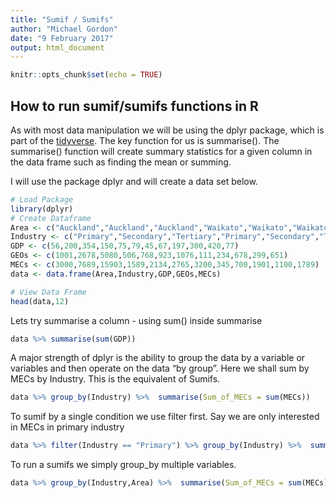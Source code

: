 ---
title: "Sumif / Sumifs"
author: "Michael Gordon"
date: "9 February 2017"
output: html_document
---

```{r setup, include=FALSE}
knitr::opts_chunk$set(echo = TRUE)
```

## How to run sumif/sumifs functions in R

As with most data manipulation we will be using the dplyr package, which is part of the [tidyverse](https://blog.rstudio.org/2016/09/15/tidyverse-1-0-0/). The key function for us is summarise(). The summarise() function will create summary statistics for a given column in the data frame such as finding the mean or summing. 
 
I will use the package dplyr and will create a data set below.
```{r cars}
# Load Package
library(dplyr)
# Create Dataframe
Area <- c("Auckland","Auckland","Auckland","Waikato","Waikato","Waikato","Wellington","Wellington","Wellington","Rest of New Zealand","Rest of New Zealand","Rest of New Zealand")
Industry <- c("Primary","Secondary","Tertiary","Primary","Secondary","Tertiary","Primary","Secondary","Tertiary","Primary","Secondary","Tertiary")
GDP <- c(56,200,354,150,75,79,45,67,197,300,420,77)
GEOs <- c(1001,2678,5080,506,768,923,1076,111,234,678,299,651)
MECs <- c(3000,7689,15903,1589,2134,2765,3200,345,700,1901,1100,1789)
data <- data.frame(Area,Industry,GDP,GEOs,MECs)

# View Data Frame
head(data,12)
```
 
Lets try summarise a column - using sum() inside summarise

```{r}
data %>% summarise(sum(GDP))
```
 
A major strength of dplyr is the ability to group the data by a variable or variables and then operate on the data "by group". Here we shall sum by MECs by Industry. This is the equivalent of Sumifs.

```{r}
data %>% group_by(Industry) %>%  summarise(Sum_of_MECs = sum(MECs))
```
 
To sumif by a single condition we use filter first. Say we are only interested in MECs in primary industry
```{r}
data %>% filter(Industry == "Primary") %>% group_by(Industry) %>%  summarise(Sum_of_MECs = sum(MECs))
```
  
  
To run a sumifs we simply group_by multiple variables. 
```{r}
data %>% group_by(Industry,Area) %>%  summarise(Sum_of_MECs = sum(MECs))
```


